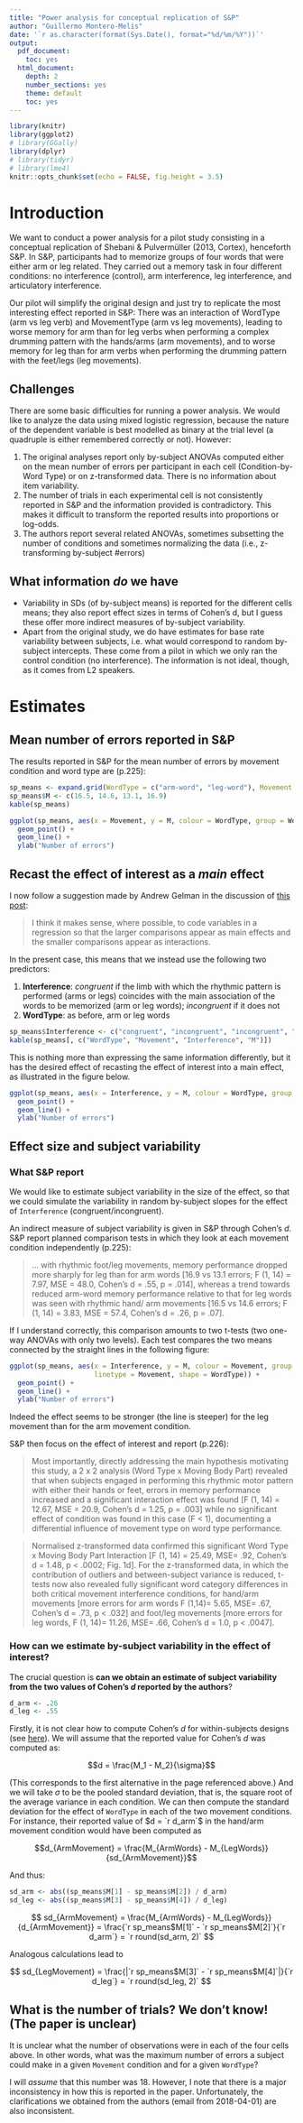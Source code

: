 ```yaml
---
title: "Power analysis for conceptual replication of S&P"
author: "Guillermo Montero-Melis"
date: '`r as.character(format(Sys.Date(), format="%d/%m/%Y"))`'
output:
  pdf_document:
    toc: yes
  html_document:
    depth: 2
    number_sections: yes
    theme: default
    toc: yes
---
```


```r
library(knitr)
library(ggplot2)
# library(GGally)
library(dplyr)
# library(tidyr)
# library(lme4)
knitr::opts_chunk$set(echo = FALSE, fig.height = 3.5)
```


Introduction
============

We want to conduct a power analysis for a pilot study consisting in a conceptual
replication of Shebani & Pulvermüller (2013, Cortex), henceforth S&P.
In S&P, participants had to memorize groups of four words that were either arm
or leg related. They carried out a memory task in four different conditions:
no interference (control), arm interference, leg interference, and articulatory
interference.

Our pilot will simplify the original design and just try to replicate the 
most interesting effect reported in S&P: There
was an interaction of WordType (arm vs leg verb) and MovementType (arm vs
leg movements), leading to worse memory for arm than for leg verbs when
performing a complex drumming pattern with the hands/arms (arm movements),
and to worse memory for leg than for arm verbs when performing the drumming
pattern with the feet/legs (leg movements).


Challenges
----------

There are some basic difficulties for running a power analysis.
We would like to analyze the data using mixed logistic regression,
because the nature of the dependent variable is best modelled as binary at
the trial level (a quadruple is either remembered correctly or not).
However:

1. The original analyses report only by-subject ANOVAs computed either on the
mean number of errors per participant in each cell (Condition-by-Word Type)
or on z-transformed data. There is no information about item variability.
2. The number of trials in each experimental cell is not consistently reported
in S&P and the information provided is contradictory. This makes it difficult
to transform the reported results into proportions or log-odds.
3. The authors report several related ANOVAs, sometimes subsetting the number
of conditions and sometimes normalizing the data (i.e., z-transforming 
by-subject #errors)


What information *do* we have
---------------------------

- Variability in SDs (of by-subject means) is reported for the different cells
means; they also report effect sizes in terms of Cohen’s d, but I guess these
offer more indirect measures of by-subject variability.
- Apart from the original study, we do have estimates for base rate variability
between subjects, i.e. what would correspond to random by-subject intercepts.
These come from a pilot in which we only ran the control condition (no
interference). The information is not ideal, though, as it comes from L2 
speakers.



Estimates
=========

Mean number of errors reported in S&P
-------------------------------------

The results reported in S&P for the mean number of errors by movement
condition and word type are (p.225):

```r
sp_means <- expand.grid(WordType = c("arm-word", "leg-word"), Movement = c("arm", "leg"))
sp_means$M <- c(16.5, 14.6, 13.1, 16.9)
kable(sp_means)
```

```r
ggplot(sp_means, aes(x = Movement, y = M, colour = WordType, group = WordType)) +
  geom_point() +
  geom_line() +
  ylab("Number of errors")
```


Recast the effect of interest as a *main* effect
----------------------------------------------

I now follow a suggestion made by Andrew Gelman in the discussion of
[this post](https://andrewgelman.com/2018/03/15/need-16-times-sample-size-estimate-interaction-estimate-main-effect/):


> I think it makes sense, where possible, to code variables in a regression
so that the larger comparisons appear as main effects and the smaller 
comparisons appear as interactions.

In the present case, this means that we instead use the following two predictors:

1) **Interference**: *congruent* if the limb with which the rhythmic pattern is
performed (arms or legs) coincides with the main association of the words to
be memorized (arm or leg words); *incongruent* if it does not
2) **WordType**: as before, arm or leg words

```r
sp_means$Interference <- c("congruent", "incongruent", "incongruent", "congruent")
kable(sp_means[, c("WordType", "Movement", "Interference", "M")])
```

This is nothing more than expressing the same information differently, but it
has the desired effect of recasting the effect of interest into a main effect,
as illustrated in the figure below.

```r
ggplot(sp_means, aes(x = Interference, y = M, colour = WordType, group = WordType)) +
  geom_point() +
  geom_line() +
  ylab("Number of errors")
```



Effect size and subject variability
-----------------------------------

### What S&P report

We would like to estimate subject variability in the size of the effect,
so that we could simulate the variability in random by-subject slopes
for the effect of `Interference` (congruent/incongruent).

An indirect measure of subject variability is given in S&P through Cohen's $d$.
S&P report planned comparison tests in which they look at each movement
condition independently (p.225):

> ... with rhythmic foot/leg movements, memory performance dropped more sharply
for leg than for arm words 
[16.9 vs 13.1 errors; F (1, 14) = 7.97, MSE = 48.0, Cohen’s d = .55, p = .014],
whereas a trend towards reduced arm-word memory performance relative to that
for leg words was seen with rhythmic hand/ arm movements 
[16.5 vs 14.6 errors; F (1, 14) = 3.83, MSE = 57.4, Cohen’s d = .26, p = .07].

If I understand correctly, this comparison amounts to two t-tests (two one-way
ANOVAs with only two levels). Each test compares the two means connected by the
straight lines in the following figure:

```r
ggplot(sp_means, aes(x = Interference, y = M, colour = Movement, group = Movement,
                     linetype = Movement, shape = WordType)) +
  geom_point() +
  geom_line() +
  ylab("Number of errors")
```

Indeed the effect seems to be stronger (the line is steeper) for the leg 
movement than for the arm movement condition.


S&P then focus on the effect of interest and report (p.226):

> Most importantly, directly addressing the main hypothesis
motivating this study, a 2 x 2 analysis (Word Type x Moving
Body Part) revealed that when subjects engaged in performing
this rhythmic motor pattern with either their hands or feet,
errors in memory performance increased and a significant
interaction effect was found [F (1, 14) = 12.67, MSE = 20.9,
Cohen’s d = 1.25, p = .003] while no significant effect of condition
was found in this case (F < 1), documenting a differential
influence of movement type on word type performance.



> Normalised
z-transformed data confirmed this significant Word
Type x Moving Body Part Interaction [F (1, 14) = 25.49,
MSE= .92, Cohen’s d = 1.48, p < .0002; Fig. 1d]. For the z-transformed
data, in which the contribution of outliers and
between-subject variance is reduced, t-tests now also revealed
fully significant word category differences in both critical
movement interference conditions, for hand/arm movements
[more errors for arm words F (1,14)= 5.65, MSE= .67, Cohen’s
d = .73, p < .032] and foot/leg movements [more errors for leg
words, F (1, 14)= 11.26, MSE= .66, Cohen’s d = 1.0, p < .0047].

### How can we estimate by-subject variability in the effect of interest?

The crucial question is
**can we obtain an estimate of subject variability from the two values of 
Cohen's $d$ reported by the authors**?


```r
d_arm <- .26
d_leg <- .55
```


Firstly, it is not clear how to compute Cohen's *d* for within-subjects designs
(see [here](http://jakewestfall.org/blog/index.php/2016/03/25/five-different-cohens-d-statistics-for-within-subject-designs/)).
We will assume that the reported value for Cohen's *d* was computed as:

$$d = \frac{M_1 - M_2}{\sigma}$$

(This corresponds to the first alternative in the page referenced above.)
And we will take $\sigma$ to be the pooled standard deviation, that is, the 
square root of the average variance in each condition.
We can then compute the standard deviation for the effect of `WordType` in
each of the two movement conditions. For instance, their reported
value of $d = `r d_arm`$ in the hand/arm movement condition would have been
computed as

$$d_{ArmMovement} = \frac{M_{ArmWords} - M_{LegWords}}{sd_{ArmMovement}}$$

And thus:

```r
sd_arm <- abs((sp_means$M[1] - sp_means$M[2]) / d_arm)
sd_leg <- abs((sp_means$M[3] - sp_means$M[4]) / d_leg)
```


$$
sd_{ArmMovement}
= \frac{M_{ArmWords} - M_{LegWords}}{d_{ArmMovement}}
= \frac{`r sp_means$M[1]` - `r sp_means$M[2]`}{`r d_arm`}
= `r round(sd_arm, 2)`
$$

Analogous calculations lead to

$$
sd_{LegMovement}
= \frac{|`r sp_means$M[3]` - `r sp_means$M[4]`|}{`r d_leg`}
= `r round(sd_leg, 2)`
$$


What is the number of trials? We don't know! (The paper is unclear)
-----------------------------

It is unclear what the number of observations were in each of the four cells
above. In other words, what was the maximum number of errors a subject could
make in a given `Movement` condition and for a given `WordType`?

I will *assume* that this number was 18.
However, I note that there is a major inconsistency in how this is reported
in the paper. Unfortunately, the clarifications we obtained from the authors
 (email from 2018-04-01) are also inconsistent.

